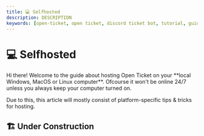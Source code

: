 ```yaml
---
title: 💻 Selfhosted
description: DESCRIPTION
keywords: [open-ticket, open ticket, discord ticket bot, tutorial, guide, article, hosting, selfhosted, macos, windows, linux]
---
```

<head>
    <link rel="apple-touch-icon" href="/img/logo_vertical.png"/>
</head>

# 💻 Selfhosted
<FlexHorizontal>
<div style={{width:"50%"}} className="otdocs-flex-mobile-width">
Hi there! Welcome to the guide about hosting Open Ticket on your <C color="blue">**local Windows, MacOS or Linux computer**</C>.
Ofcourse it won't be online 24/7 unless you always keep your computer turned on.

Due to this, this article will mostly consist of platform-specific tips & tricks for hosting.
</div>
<div style={{width:"50%"}} className="otdocs-flex-mobile-width">
    <StyledTitle title="Selfhosted" description="Hosting 24/7 on your local PC"></StyledTitle>
</div>
</FlexHorizontal>

<Divider></Divider>
## 🏗️ Under Construction